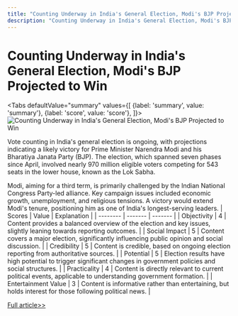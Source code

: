 ```yaml
---
title: "Counting Underway in India's General Election, Modi's BJP Projected to Win"
description: "Counting Underway in India's General Election, Modi's BJP Projected to Win"
---
```



# Counting Underway in India's General Election, Modi's BJP Projected to Win


<Tabs
	defaultValue="summary"
	values={[
	{label: 'summary', value: 'summary'},
	{label: 'score', value: 'score'},
]}>
<TabItem value="summary">
<img
  src="https://pub-0a8ecc5052d0464f962a5358e503f73e.r2.dev/2024/06/Pol-02N-1717494686-0.jpg"
  alt="Counting Underway in India's General Election, Modi's BJP Projected to Win"
/>



Vote counting in India's general election is ongoing, with projections indicating a likely victory for Prime Minister Narendra Modi and his Bharatiya Janata Party (BJP). The election, which spanned seven phases since April, involved nearly 970 million eligible voters competing for 543 seats in the lower house, known as the Lok Sabha.

Modi, aiming for a third term, is primarily challenged by the Indian National Congress Party-led alliance. Key campaign issues included economic growth, unemployment, and religious tensions. A victory would extend Modi's tenure, positioning him as one of India's longest-serving leaders.
</TabItem>
<TabItem value="score">
	| Scores     | Value   | Explanation |
	| -------- | ------- | ------- |
	| Objectivity  | 4    | Content provides a balanced overview of the election and key issues, slightly leaning towards reporting outcomes.    |
	| Social Impact | 5     | Content covers a major election, significantly influencing public opinion and social discussion.    |
	| Credibility    | 5    | Content is credible, based on ongoing election reporting from authoritative sources.    |
	| Potential    | 5    | Election results have high potential to trigger significant changes in government policies and social structures.    |
	| Practicality    | 4    | Content is directly relevant to current political events, applicable to understanding government formation.    |
	| Entertainment Value    | 3    | Content is informative rather than entertaining, but holds interest for those following political news.    |
</TabItem>
</Tabs>

[Full article>>](https://www3.nhk.or.jp/nhkworld/en/news/20240604_18/)
